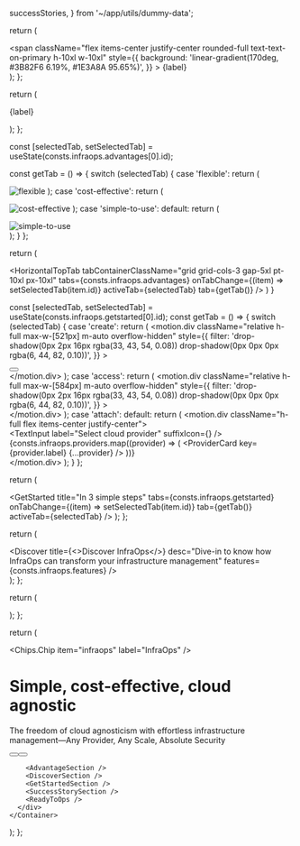   successStories,
} from '~/app/utils/dummy-data';

  return (
    <div className="p-4xl flex flex-col justify-between gap-4xl bg-surface-basic-default min-h-[256px]">
      <span
        className="flex items-center justify-center rounded-full text-text-on-primary h-10xl w-10xl"
        style={{
          background: 'linear-gradient(170deg, #3B82F6 6.19%, #1E3A8A 95.65%)',
        }}
      >
        <Icon size={48} />
      </span>
      <span className="headingLg text-text-default">{label}</span>
    </div>
  );
};

  return (
    <div className="rounded border border-border-default p-3xl gap-xl items-center justify-center flex flex-col shadow-filter bg-surface-basic-default min-w-[130px]">
      <span>
        <Icon size={32} />
      </span>
      <p className="bodyMd-medium text-text-default">{label}</p>
    </div>
  );
};

  const [selectedTab, setSelectedTab] = useState(consts.infraops.advantages[0].id);

const getTab = () => {
switch (selectedTab) {
case 'flexible':
return (

<img
  alt="flexible"
  src={FlexibleImage}
  className="h-full w-full object-cover"
/>
); case 'cost-effective': return (

<img
  alt="cost-effective"
  src={CostIllustration}
  className="h-full w-full object-cover"
/>
); case 'simple-to-use': default: return (<div className="p-8xl">
  <div className="max-w-[878px] m-auto flex flex-row items-center justify-between">
    <img alt="simple-to-use" src={NodePoolImg} className="shadow-filter" />
    <span className="text-icon-disabled">
      <ArrowRight size={32} />
    </span>
    <div className="rounded border border-border-default bg-surface-basic-default p-3xl shadow-filter">
      <span className="">
        <GithubLogoFill size={60} />
      </span>
    </div>
  </div>
</div>
); } };

return (

<HorizontalTopTab
  tabContainerClassName="grid grid-cols-3 gap-5xl pt-10xl px-10xl"
  tabs={consts.infraops.advantages}
  onTabChange={(item) => setSelectedTab(item.id)}
  activeTab={selectedTab}
  tab={getTab()}
/>
) }

  const [selectedTab, setSelectedTab] = useState(consts.infraops.getstarted[0].id);
  const getTab = () => {
    switch (selectedTab) {
      case 'create':
        return (
          <motion.div
            className="relative h-full max-w-[521px] m-auto overflow-hidden"
            style={{
              filter:
                'drop-shadow(0px 2px 16px rgba(33, 43, 54, 0.08)) drop-shadow(0px 0px 0px rgba(6, 44, 82, 0.10))',
            }}
          >
            <div className="flex flex-row items-center justify-between absolute -bottom-[30px] right-0 left-0">
              <div className="rounded-lg border border-border-default p-4xl flex flex-col gap-3xl w-[305px] bg-surface-basic-active pointer-events-none">
                <div className="flex flex-col gap-3xl pointere">
                  <TextInput label="Name" value="Dev cluster 3" size="md" />
                  <TextInput
                    label="Nodepool 1"
                    placeholder="Min 2 nodes"
                    size="md"
                  />
                  <TextInput placeholder="Max 5 nodes" size="md" />
                </div>
                <Button content="Create" block />
              </div>
              <span className="text-icon-disabled">
                <ArrowRight size={32} />
              </span>
              <div className="rounded border border-border-default bg-surface-basic-default p-3xl shadow-filter">
                <span className="">
                  <GithubLogoFill size={60} />
                </span>
              </div>
            </div>
          </motion.div>
        );
      case 'access':
        return (
          <motion.div
            className="relative h-full max-w-[584px] m-auto overflow-hidden"
            style={{
              filter:
                'drop-shadow(0px 2px 16px rgba(33, 43, 54, 0.08)) drop-shadow(0px 0px 0px rgba(6, 44, 82, 0.10))',
            }}
          >
            <div className="flex flex-row items-center justify-between absolute bottom-0 right-0 left-0">
              <div>
                <CodeEditorPlaceholder />
              </div>
              <span className="text-icon-disabled">
                <ArrowRight size={32} />
              </span>
              <div className="rounded border border-border-default bg-surface-basic-default p-3xl shadow-filter">
                <span className="">
                  <GithubLogoFill size={60} />
                </span>
              </div>
            </div>
          </motion.div>
        );
      case 'attach':
      default:
        return (
          <motion.div className="h-full flex items-center justify-center">
            <div className="grid grid-rows-[66px_auto] gap-5xl">
              <div className="pointer-events-none shadow-filter h-fit">
                <TextInput
                  label="Select cloud provider"
                  suffixIcon={<ChevronDown />}
                />
              </div>
              <div className="flex flex-row items-center gap-5xl">
                {consts.infraops.providers.map((provider) => (
                  <ProviderCard key={provider.label} {...provider} />
                ))}
              </div>
            </div>
          </motion.div>
        );
    }
  };

return (

<GetStarted
  title="In 3 simple steps"
  tabs={consts.infraops.getstarted}
  onTabChange={(item) => setSelectedTab(item.id)}
  tab={getTab()}
  activeTab={selectedTab}
/>
); };

  return (
    <div className="flex flex-col 2xl:pt-10xl">
      <Discover
        title={<>Discover <span className="text-text-primary">InfraOps</span></>} 
        desc="Dive-in to know how InfraOps can transform your infrastructure management"
        features={consts.infraops.features} />
    </div>
  );
};

  return (
    <div className="flex flex-col 2xl:pt-10xl">
      <SuccessStories tabs={successStories} />
    </div>
  );
};

  return (
    <Container className="flex-col">
      <div className="flex flex-col 2xl:px-12xl">
        <div className="flex flex-row items-center 2xl:py-10xl">
          <div className="flex flex-col gap-6xl md:max-w-[630px]">
            <div className="flex flex-col gap-3xl">
              <Chips.Chip item="infraops" label="InfraOps" />
              <h1 className="heading6xl-marketing text-text-default">
                Simple, cost-effective, cloud agnostic
              </h1>
              <p className="bodyXl-medium text-text-soft">
                The freedom of cloud agnosticism with effortless infrastructure
                management—Any Provider, Any Scale, Absolute Security
              </p>
            </div>
            <div className="flex flex-row items-center gap-4xl">
              <Button
                content="Start your free trial"
                variant="primary"
                size="lg"
              />
              <Button content="Schedule a demo" variant="basic" size="lg" />
            </div>
          </div>
        </div>

        <AdvantageSection />
        <DiscoverSection />
        <GetStartedSection />
        <SuccessStorySection />
        <ReadyToOps />
      </div>
    </Container>

);
};

